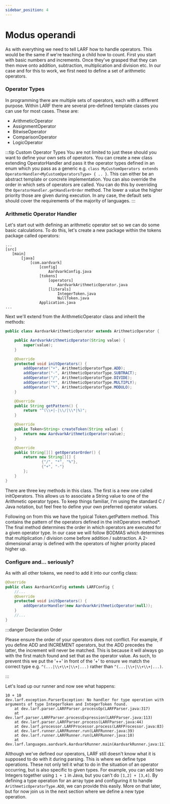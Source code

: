 ```yaml
---
sidebar_position: 4
---
```

# Modus operandi
As with everything we need to tell LARF how to handle operators. This would be the same if we're teaching a
child how to count. First you start with basic numbers and increments. Once they've grasped that they can then move
onto addition, subtraction, multiplication and division etc. In our case and for this to work, we first need to define
a set of arithmetic operators.

### Operator Types
In programming there are multiple sets of operators, each with a different purpose. Within LARF there are several
pre-defined template classes you can use for most cases. These are:

- ArithmeticOperator
- AssignmentOperator
- BitwiseOperator
- ComparisonOperator
- LogicOperator

:::tip Custom Operator Types
You are not limited to just these should you want to define your own sets of operators. You can create a new class
extending OperatorHandler and pass it the operator types defined in an enum which you pass as a generic e.g.
``class MyCustomOperators extends OperatorHandler<MyCustomOperatorsType> { .. }``. This can either be an abstract
template or concrete implementation. You can also override the order in which sets of operators are called. You can do
this by overriding the ``OperatorHandler.getHandlerOrder`` method. The lower a value the higher priority those are given
during execution. In any case, the default sets should cover the requirements of the majority of languages.
:::

### Arithmetic Operator Handler
Let's start out with defining an arithmetic operator set so we can do some basic calculations. To do this, let's create
a new package within the tokens package called operators:

```
...
[src]
   [main]
       [java]
           [com.aardvark]
               [config]
                   AardvarkConfig.java
               [tokens]
                   [operators]
                       AardvarkArithmeticOperator.java
                   [literals]                       
                       IntegerToken.java
                       NullToken.java
               Application.java
...
```
Next we'll extend from the ArithmeticOperator class and inherit the methods:
```java
public class AardvarkArithmeticOperator extends ArithmeticOperator {

    public AardvarkArithmeticOperator(String value) {
        super(value);
    }

    @Override
    protected void initOperators() {
        addOperator("+", ArithmeticOperatorType.ADD);
        addOperator("-", ArithmeticOperatorType.SUBTRACT);
        addOperator("/", ArithmeticOperatorType.DIVIDE);
        addOperator("*", ArithmeticOperatorType.MULTIPLY);
        addOperator("%", ArithmeticOperatorType.MODULO);
    }

    @Override
    public String getPattern() {
        return "^(\\+|-|\\/|\\*|%)";
    }

    @Override
    public Token<String> createToken(String value) {
        return new AardvarkArithmeticOperator(value);
    }

    @Override
    public String[][] getOperatorOrder() {
        return new String[][] {
                {"/", "*", "%"},
                {"+", "-"}
        };
    }
}
```
There are three key methods in this class. The first is a new one called initOperators. This allows us to associate a
String value to one of the Arithmetic operator types. To keep things familiar, I'm using the standard C / Java notation,
but feel free to define your own preferred operator values.

Following on from this we have the typical Token.getPattern method. This contains the pattern of the operators defined
in the initOperators method*. The final method determines the order in which operators are executed for a given operator
type. In our case we will follow BODMAS which determines that multiplication / division come before addition /
subtraction. A 2-dimensional array is defined with the operators of higher priority placed higher up.

### Configure and... seriously?
As with all other tokens, we need to add it into our config class:
```java
@Override
public class AardvarkConfig extends LARFConfig {
    //...
    @Override
    protected void initOperators() {
        addOperatorHandler(new AardvarkArithmeticOperator(null));
    }
    //...
}
```
:::danger Declaration Order

Please ensure the order of your operators does not conflict. For example, if you define ADD and INCREMENT operators,
but the ADD precedes the latter, the increment will never be matched. This is because it will always go with the first
match found and set that as the operator value. As such, to prevent this we put the '++' in front of the '+' to ensure
we match the correct type e.g. ``^(...|\\+\\+|\\+|...)`` rather than ``^(...|\\+|\\+\\+|...)``.

:::

Let's load up our runner and now see what happens:
```
10 + 10
dev.larf.exception.ParserException: No handler for type operation with arguments of type IntegerToken and IntegerToken found.
	at dev.larf.parser.LARFParser.processOp(LARFParser.java:317)
	at dev.larf.parser.LARFParser.processExpression(LARFParser.java:113)
	at dev.larf.parser.LARFParser.process(LARFParser.java:44)
	at dev.larf.processor.LARFProcessor.process(LARFProcessor.java:83)
	at dev.larf.runner.LARFRunner.run(LARFRunner.java:39)
	at dev.larf.runner.LARFRunner.run(LARFRunner.java:10)
	at dev.larf.languages.aardvark.AardvarkRunner.main(AardvarkRunner.java:11)
```
Although we've defined our operators, LARF still doesn't know what it is supposed to do with it during parsing. This
is where we define type operations. These not only tell it what to do in the situation of an operator occurring,
but is also specific to given types. For example, you can add two Integers together using ``1 + 1`` in Java, but you
can't do ``[1,2] + [3,4]``. By defining a type operation for an array type and configuring it to handle
``ArithmeticOperatorType.ADD``, we can provide this easily. More on that later, but for now join us in the next section
where we define a new type operation.